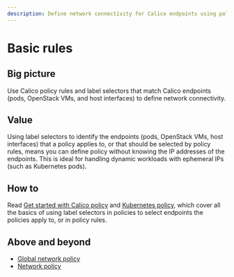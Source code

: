 ```yaml
---
description: Define network connectivity for Calico endpoints using policy rules and label selectors.
---
```


# Basic rules

## Big picture

Use Calico policy rules and label selectors that match Calico endpoints (pods, OpenStack VMs, and host interfaces) to define network connectivity.

## Value

Using label selectors to identify the endpoints (pods, OpenStack VMs, host interfaces) that a policy applies to, or that should be selected by policy rules, means you can define policy without knowing the IP addresses of the endpoints. This is ideal for handling dynamic workloads with ephemeral IPs (such as Kubernetes pods).

## How to

Read [Get started with Calico policy](/network-policy/beginners/calico-network-policy.mdx) and [Kubernetes policy](/network-policy/get-started/kubernetes-network-policy.mdx), which cover all the basics of using label selectors in policies to select endpoints the policies apply to, or in policy rules.

## Above and beyond

- [Global network policy](/reference/resources/globalnetworkpolicy.mdx)
- [Network policy](/reference/resources/networkpolicy.mdx)

